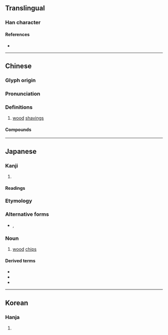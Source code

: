 {{also|柿}}
{{character info}}
==Translingual==

===Han character===
{{Han char|rn=75|rad=木|as=04|sn=8|four=|canj=DJB|ids=⿰木巿}}

====References====
* {{Han ref|kx=0513.080|dkj=14496|dj=0899.050|hdz=21165.050|uh=676E|ud=26478}}

----

==Chinese==
{{zh-forms|alt=𣏕,柹,𣐈}}

===Glyph origin===
{{Han etym}}

===Pronunciation===
{{zh-pron
|m=fèi
|mc=y
|oc=y
|cat=n
}}

===Definitions===
{{zh-hanzi}}

# [[wood]] [[shaving]]s

====Compounds====
{{zh-der|番薯杮}}

----

==Japanese==

===Kanji===
{{ja-kanji|grade=|rs=木04}}

# {{rfdef|ja|sort=木04}}

====Readings====
{{ja-readings
|on=はい
|kun=こけら-
}}

===Etymology===
{{rfe|ja}}

===Alternative forms===
* {{ja-l|𣏕}}, {{ja-l|木屑}}

===Noun===
{{ja-noun|こけら}}

# [[wood]] [[chips]]

====Derived terms====
* {{ja-r|杮落とし|こけらおとし}}
* {{ja-r|杮葺|こけらぶき}}
* {{ja-r|杮板|こけらいた}}

----

==Korean==

===Hanja===
{{ko-hanja|hangeul=폐|eumhun=|rv=pye|mr=p'ye|y=phyey}}

# {{rfdef|ko|sort=木04}}